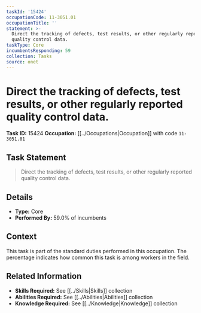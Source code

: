 ```yaml
---
taskId: '15424'
occupationCode: 11-3051.01
occupationTitle: ''
statement: >-
  Direct the tracking of defects, test results, or other regularly reported
  quality control data.
taskType: Core
incumbentsResponding: 59
collection: Tasks
source: onet
---
```

# Direct the tracking of defects, test results, or other regularly reported quality control data.

**Task ID:** 15424
**Occupation:** [[../Occupations|Occupation]] with code `11-3051.01`

## Task Statement

> Direct the tracking of defects, test results, or other regularly reported quality control data.

## Details

- **Type:** Core
- **Performed By:** 59.0% of incumbents

## Context

This task is part of the standard duties performed in this occupation. The percentage indicates how common this task is among workers in the field.

## Related Information

- **Skills Required:** See [[../Skills|Skills]] collection
- **Abilities Required:** See [[../Abilities|Abilities]] collection
- **Knowledge Required:** See [[../Knowledge|Knowledge]] collection
